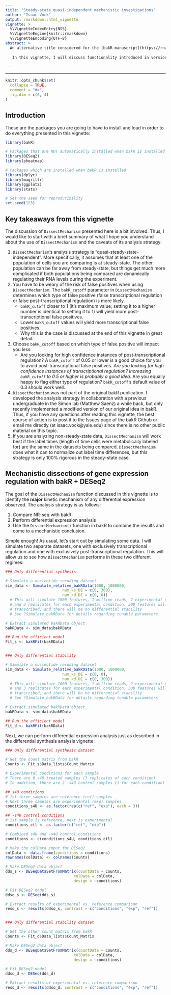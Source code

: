 ```yaml
---
title: "Steady-state quasi-independent mechanistic investigations"
author: "Isaac Vock"
output: rmarkdown::html_vignette
vignette: >
  %\VignetteIndexEntry{NSS}
  %\VignetteEngine{knitr::rmarkdown}
  %\VignetteEncoding{UTF-8}
abstract: >
  An alternative title considered for the [bakR manuscript](https://rnajournal.cshlp.org/content/29/7/958.abstract) was "Dissecting the mechanisms of gene expression regulation with bakR". While the actual title is a very accurate/literal description of the task bakR accomplishes (performing differential stability/synthesis analyses), the rejected title better captures the motivation of developing bakR. Differential expression analysis with regular RNA-seq + tools like DESeq2, edgeR, limma, etc. allows for the identification of regulation. NR-seq (TimeLapse-seq, SLAM-seq, TUC-seq, etc.) + bakR opens the door the determining whether observed regulation was transcriptionally or post-transcriptionally driven.
  
   In this vignette, I will discuss functionality introduced in version 1.0.0 of bakR that explicitly facilitates the kind of mechanistic dissection that inspired bakR's development. Implemented in the `DissectMechanism` function, bakR takes a statistical approach to assessing how likely any RNA feature is to be undergoing transcriptional or post-transcriptional regulation. I will start with a practical discussion of how to use `DissectMechanism` and interpret its output. I will commense with a deeper dive into the details of what `DissectMechanism` does.

---
```


---

```r
knitr::opts_chunk$set(
  collapse = TRUE,
  comment = "#>",
  fig.dim = c(6, 4)
)
```


## Introduction

These are the packages you are going to have to install and load in order to do everything presented in this vignette:

```r
library(bakR)

# Packages that are NOT automatically installed when bakR is installed
library(DESeq2)
library(pheatmap)

# Packages which are installed when bakR is installed
library(dplyr) 
library(magrittr) 
library(ggplot2) 
library(stats)

# Set the seed for reproducibility
set.seed(123)
```

## Key takeaways from this vignette

The discussion of `DissectMechanism` presented here is a bit involved. Thus, I would like to start with a brief summary of what I hope you understand about the use of `DissectMechanism` and the caveats of its analysis strategy:

1. `DissectMechanism`'s analysis strategy is "quasi-steady-state-independent". More specifically, it assumes that at least one of the population of cells you are comparing is at steady-state. The other population can be far away from steady-state, but things get much more complicated if both populations being compared are dynamically regulating their RNA levels during the experiment.
1. You have to be weary of the risk of false positives when using `DissectMechanism`. The `bakR_cutoff` parameter in `DissectMechanism` determines which type of false positive (false transcriptional regulation or false post-transcriptional regulation) is more likely.
    * `bakR_cutoff` closer to 1 (it's maximum value; setting it to a higher number is identical to setting it to 1) will yield more post-transcriptional false positives.
    * Lower `bakR_cutoff` values will yield more transcriptional false positives.
    * Why this is the case is discussed at the end of this vignette in great detail.
1. Choose `bakR_cutoff` based on which type of false positive will impact you less.
    * Are you looking for high confidence instances of post-transcriptional regulation? A `bakR_cutoff` of 0.05 or lower is a good choice for you to avoid post-transcriptional false positives. 
    *Are you looking for high confidence instances of transcriptional regulation? Increasing `bakR_cutoff` to 0.5 or higher is probably a good idea. 
    *Are you equally happy to flag either type of regulation? `bakR_cutoff`'s default value of 0.3 should work well.
1. `DissectMechanism` was not part of the original bakR publication. I developed the analysis strategy in collaboration with a previous undergraduate in the Simon lab (Matthew Saenz) a while back, but only recently implemented a modified version of our original idea in bakR. Thus, if you have any questions after reading this vignette, the best course of action is to post it to the Issues page of the bakR Github or email me directly (at isaac.vock@yale.edu) since there is no other public material on this topic.
1. If you are analyzing non-steady-state data, `DissectMechanism` will work best if the label times (length of time cells were metabolically labeled for) are the same in the datasets being compared. `DissectMechanism` does what it can to normalize out label time differences, but this strategy is only 100% rigorous in the steady-state case.

## Mechanistic dissections of gene expression regulation with bakR + DESeq2

The goal of the `DissectMechanism` function discussed in this vignette is to identify the **major** kinetic mechanism of any differential expression observed. The analysis strategy is as follows:

1. Compare NR-seq with bakR
1. Perform differential expression analysis
1. Use the `DissectMechanism()` function in bakR to combine the results and come to a mechanistic conclusion.

Simple enough! As usual, let's start out by simulating some data. I will simulate two separate datasets, one with exclusively transcriptional regulation and one with exclusively post-transcriptional regulation. This will allow us to see how `DissectMechanism` performs in these two different regimes:

```r

### Only differential synthesis

# Simulate a nucleotide recoding dataset
sim_data <- Simulate_relative_bakRData(1000, 1000000,
                         num_ks_DE = c(0, 300),
                         num_kd_DE = c(0, 0))
  # This will simulate 1000 features, 1 million reads, 2 experimental conditions
  # and 3 replicates for each experimental condition. 300 features will be differentially
  # transcribed, and there will be no differential stability
  # See ?Simulate_bakRData for details regarding tunable parameters

# Extract simulated bakRData object
bakRData <- sim_data$bakRData

## Run the efficient model
Fit_s <- bakRFit(bakRData)


### Only differential stability

# Simulate a nucleotide recoding dataset
sim_data <- Simulate_relative_bakRData(1000, 1000000,
                         num_ks_DE = c(0, 0),
                         num_kd_DE = c(0, 300))
  # This will simulate 1000 features, 1 million reads, 2 experimental conditions
  # and 3 replicates for each experimental condition. 300 features will be differentially
  # transcribed, and there will be no differential stability
  # See ?Simulate_bakRData for details regarding tunable parameters

# Extract simulated bakRData object
bakRData <- sim_data$bakRData

## Run the efficient model
Fit_d <- bakRFit(bakRData)

```

Next, we can perform differential expression analysis just as described in the differential synthesis analysis vignette:

```r

### Only differential synthesis dataset

# Get the count matrix from bakR
Counts <- Fit_s$Data_lists$Count_Matrix

# Experimental conditions for each sample
# There are 6 s4U treated samples (3 replicates of each condition)
# In addition, there are 2 -s4U control samples (1 for each condition)

## s4U conditions
# 1st three samples are reference (ref) samples
# Next three samples are experimental (exp) samples
conditions_s4U <- as.factor(rep(c("ref", "exp"), each = 3))

## -s4U control conditions
# 1st sample is reference, next is experimental
conditions_ctl <- as.factor(c("ref", "exp"))

# Combined s4U and -s4U control conditions
conditions <- c(conditions_s4U, conditions_ctl)

# Make the colData input for DESeq2
colData <- data.frame(conditions = conditions)
rownames(colData) <- colnames(Counts)

# Make DESeq2 data object
dds_s <- DESeqDataSetFromMatrix(countData = Counts,
                              colData = colData,
                              design = ~conditions)

# Fit DESeq2 model
ddso_s <- DESeq(dds_s)

# Extract results of experimental vs. reference comparison
reso_s <- results(ddso_s, contrast = c("conditions", "exp", "ref"))


### Only differential stability dataset

# Get the other count matrix from bakR
Counts <- Fit_d$Data_lists$Count_Matrix

# Make DESeq2 data object
dds_d <- DESeqDataSetFromMatrix(countData = Counts,
                              colData = colData,
                              design = ~conditions)

# Fit DESeq2 model
ddso_d <- DESeq(dds_d)

# Extract results of experimental vs. reference comparison
reso_d <- results(ddso_d, contrast = c("conditions", "exp", "ref"))


```

